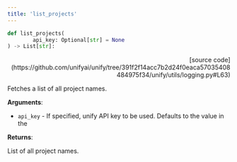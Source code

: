 ```yaml
---
title: 'list_projects'
---
```


```python
def list_projects(
        api_key: Optional[str] = None
) -> List[str]:
```

<p align="right">[source code](https://github.com/unifyai/unify/tree/391f2f14acc7b2d24f0eaca57035408484975f34/unify/utils/logging.py#L63)</p>

Fetches a list of all project names.

**Arguments**:

- `api_key` - If specified, unify API key to be used. Defaults to the value in the



**Returns**:

List of all project names.